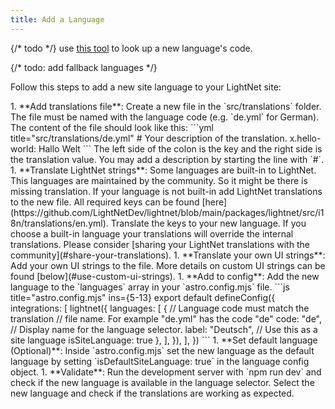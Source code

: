 ```yaml
---
title: Add a Language
---
```



{/* todo */}
use [this tool](https://r12a.github.io/app-subtags/) to look up a new language's code.

{/* todo: add fallback languages */}

Follow this steps to add a new site language to your LightNet site:

<Steps>
1. **Add translations file**: Create a new file in the `src/translations` folder. The file must be named with the language code (e.g. `de.yml` for German).
    The content of the file should look like this:
    ```yml title="src/translations/de.yml"
    # Your description of the translation.
    x.hello-world: Hallo Welt
    ```
    The left side of the colon is the key and the right side is the translation value. You may add a description by starting the line with `#`.
1.  **Translate LightNet strings**: Some languages are built-in to LightNet. This languages are maintained by the community. So it might be there is 
    missing translation.
    If your language is not built-in add LightNet translations to the new file. All required keys can be found [here](https://github.com/LightNetDev/lightnet/blob/main/packages/lightnet/src/i18n/translations/en.yml).
    Translate the keys to your new language. If you choose a built-in language your translations will override the internal translations.
    Please consider [sharing your LightNet translations with the community](#share-your-translations). 
1. **Translate your own UI strings**: Add your own UI strings to the file. More details on custom UI strings can be found [below](#use-custom-ui-strings).
1. **Add to config**: Add the new language to the `languages` array in your `astro.config.mjs` file.
    ```js title="astro.config.mjs" ins={5-13}
    export default defineConfig({
        integrations: [
            lightnet({
                languages: [
                    {
                        // Language code must match the translation
                        // file name. For example "de.yml" has the code "de"
                        code: "de",
                        // Display name for the language selector.
                        label: "Deutsch",
                        // Use this as a site language
                        isSiteLanguage: true
                    },
                ],
            }),
        ],
    })
    ```
1. **Set default language (Optional)**: Inside `astro.config.mjs` set the new language as the default language by setting `isDefaultSiteLanguage: true` in the language config object.
1. **Validate**: Run the development server with `npm run dev` and check if the new language is available in the language selector. Select the new language and check if the translations are working as expected.
</Steps>